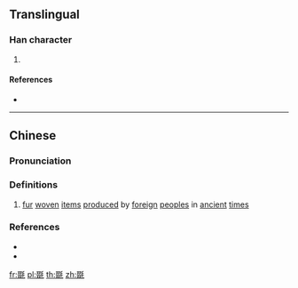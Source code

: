{{character info/new}}
==Translingual==

===Han character===
{{Han char|rn=82|rad=毛|as=08|sn=12|four=12414|canj=EEEEU|ids=⿰叕毛}}

# {{defn|Han|sort=毛08}}

====References====
* {{Han ref|kx=0594.170|dkj=16870|dj=0986.160|hdz=32001.080|uh=6BF2|ud=27634|bh=D9E4|bd=55780}}

----

==Chinese==
{{zh-forms}}

===Pronunciation===
{{zh-pron
|m=duó
|c=zyut3
|cat=n
}}

===Definitions===
{{zh-hanzi}}

# {{lb|zh|obsolete}} [[fur]] [[woven]] [[item]]s [[produce]]d by [[foreign]] [[people]]s in [[ancient]] [[time]]s {{attention|zh|please check}}

===References===
* {{R:twedu|B01984}}
* {{R:yue:Hanzi}}

[[fr:毲]]
[[pl:毲]]
[[th:毲]]
[[zh:毲]]